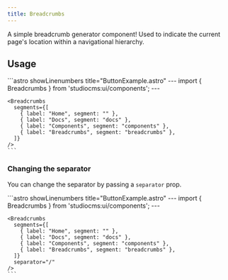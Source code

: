 ```yaml
---
title: Breadcrumbs
---
```



A simple breadcrumb generator component! Used to indicate the current page's location within a navigational hierarchy.

## Usage

<Tabs>
  <TabItem label="Preview">
    <PreviewCard>
      <Breadcrumbs 
        segments={[
          { label: "Home", segment: "" },
          { label: "Docs", segment: "docs" },
          { label: "Components", segment: "components" },
          { label: "Breadcrumbs", segment: "breadcrumbs" },
        ]}
      />
    </PreviewCard>
  </TabItem>
  <TabItem label="Code">
    ```astro showLinenumbers title="ButtonExample.astro"
    ---
    import { Breadcrumbs } from 'studiocms:ui/components';
    ---

    <Breadcrumbs 
      segments={[
        { label: "Home", segment: "" },
        { label: "Docs", segment: "docs" },
        { label: "Components", segment: "components" },
        { label: "Breadcrumbs", segment: "breadcrumbs" },
      ]}
    />
    ```
  </TabItem>
</Tabs>

### Changing the separator

You can change the separator by passing a `separator` prop.

<Tabs>
  <TabItem label="Preview">
    <PreviewCard>
      <Breadcrumbs 
        segments={[
          { label: "Home", segment: "" },
          { label: "Docs", segment: "docs" },
          { label: "Components", segment: "components" },
          { label: "Breadcrumbs", segment: "breadcrumbs" },
        ]}
        separator="/"
      />
    </PreviewCard>
  </TabItem>
  <TabItem label="Code">
    ```astro showLinenumbers title="ButtonExample.astro"
    ---
    import { Breadcrumbs } from 'studiocms:ui/components';
    ---

    <Breadcrumbs 
      segments={[
        { label: "Home", segment: "" },
        { label: "Docs", segment: "docs" },
        { label: "Components", segment: "components" },
        { label: "Breadcrumbs", segment: "breadcrumbs" },
      ]}
      separator="/"
    />
    ```
  </TabItem>
</Tabs>
